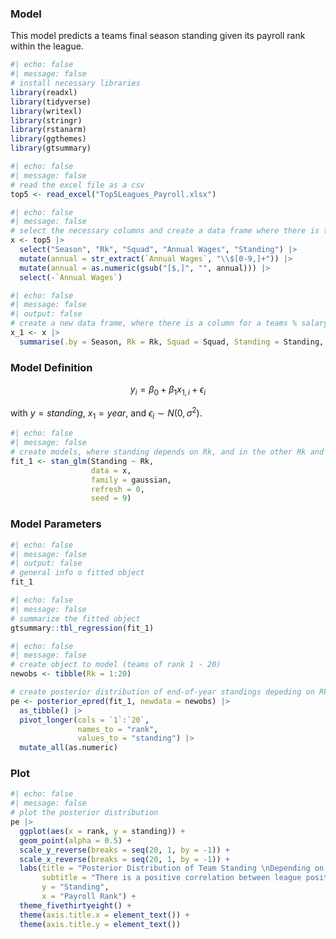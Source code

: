 ### Model
This model predicts a teams final season standing given its payroll rank within the league.
```r
#| echo: false
#| message: false
# install necessary libraries
library(readxl)
library(tidyverse)
library(writexl)
library(stringr)
library(rstanarm)
library(ggthemes)
library(gtsummary)
```

```r
#| echo: false
#| message: false
# read the excel file as a csv
top5 <- read_excel("Top5Leagues_Payroll.xlsx")
```

```r
#| echo: false
#| message: false
# select the necessary columns and create a data frame where there is the total money spent of each league across seasons
x <- top5 |>
  select("Season", "Rk", "Squad", "Annual Wages", "Standing") |>
  mutate(annual = str_extract(`Annual Wages`, "\\$[0-9,]+")) |>
  mutate(annual = as.numeric(gsub("[$,]", "", annual))) |>
  select(-`Annual Wages`)
```

```r
#| echo: false
#| message: false
#| output: false
# create a new data frame, where there is a column for a teams % salary out of the entire league
x_1 <- x |>
  summarise(.by = Season, Rk = Rk, Squad = Squad, Standing = Standing, annual = annual, percent = annual/sum(annual))
```

### Model Definition

$$y_i = \beta_0  + \beta_1 x_{1,i} + \epsilon_i$$

with $y = standing$, $x_1 =year$, and $\epsilon_i \sim N(0, \sigma^2)$.

```r
#| echo: false
#| message: false
# create models, where standing depends on Rk, and in the other Rk and percent
fit_1 <- stan_glm(Standing ~ Rk,
                  data = x,
                  family = gaussian,
                  refresh = 0,
                  seed = 9)
```

### Model Parameters

```r
#| echo: false
#| message: false
#| output: false
# general info o fitted object
fit_1
```


```r
#| echo: false
#| message: false
# summarize the fitted object
gtsummary::tbl_regression(fit_1)
```

```r
#| echo: false
#| message: false
# create object to model (teams of rank 1 - 20)
newobs <- tibble(Rk = 1:20)

# create posterior distribution of end-of-year standings depeding on Rk
pe <- posterior_epred(fit_1, newdata = newobs) |> 
  as_tibble() |>
  pivot_longer(cols = `1`:`20`,
               names_to = "rank",
               values_to = "standing") |>
  mutate_all(as.numeric)
```

### Plot
```r
#| echo: false
#| message: false
# plot the posterior distribution
pe |>
  ggplot(aes(x = rank, y = standing)) +
  geom_point(alpha = 0.5) + 
  scale_y_reverse(breaks = seq(20, 1, by = -1)) +
  scale_x_reverse(breaks = seq(20, 1, by = -1)) +
  labs(title = "Posterior Distribution of Team Standing \nDepending on Payroll Rank",
       subtitle = "There is a positive correlation between league position and payroll",
       y = "Standing",
       x = "Payroll Rank") +
  theme_fivethirtyeight() +
  theme(axis.title.x = element_text()) +
  theme(axis.title.y = element_text())
```

